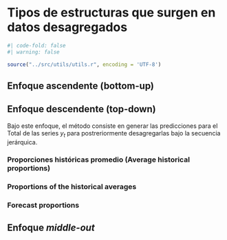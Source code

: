 
# Tipos de estructuras que surgen en datos desagregados

```r

#| code-fold: false
#| warning: false

source("../src/utils/utils.r", encoding = 'UTF-8')

```



## Enfoque ascendente (bottom-up)








## Enfoque descendente (top-down)

Bajo este enfoque, el método consiste en generar las predicciones para el Total de las series $y_t$ para postreriormente desagregarlas bajo la secuencia jerárquica.

### Proporciones históricas promedio (**Average historical proportions**)

### Proportions of the historical averages

### Forecast proportions









## Enfoque *middle-out*
